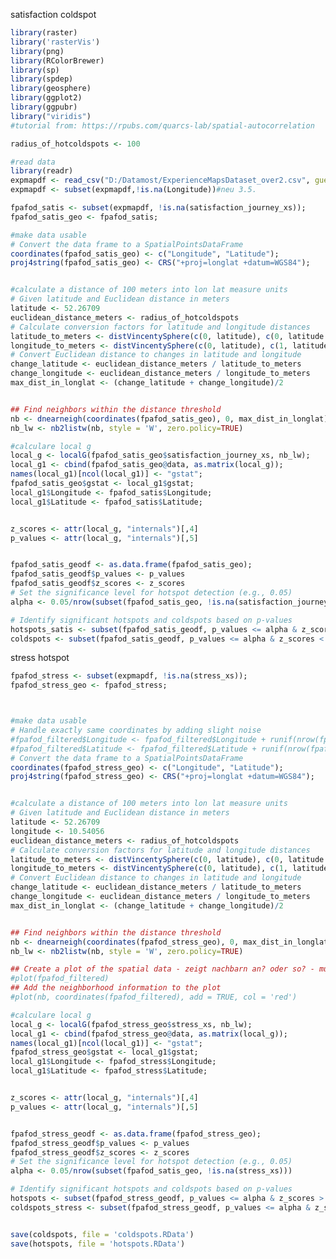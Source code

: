 satisfaction coldspot
```{r, echo=FALSE}
library(raster)
library('rasterVis')
library(png)
library(RColorBrewer)
library(sp)
library(spdep)
library(geosphere)
library(ggplot2)
library(ggpubr)
library("viridis") 
#tutorial from: https://rpubs.com/quarcs-lab/spatial-autocorrelation

radius_of_hotcoldspots <- 100

#read data
library(readr)
expmapdf <- read_csv("D:/Datamost/ExperienceMapsDataset_over2.csv", guess_max = 100000)#ExperienceMapsDataset_over2
expmapdf <- subset(expmapdf,!is.na(Longitude))#neu 3.5.

fpafod_satis <- subset(expmapdf, !is.na(satisfaction_journey_xs));
fpafod_satis_geo <- fpafod_satis;

#make data usable
# Convert the data frame to a SpatialPointsDataFrame
coordinates(fpafod_satis_geo) <- c("Longitude", "Latitude");
proj4string(fpafod_satis_geo) <- CRS("+proj=longlat +datum=WGS84");


#calculate a distance of 100 meters into lon lat measure units
# Given latitude and Euclidean distance in meters
latitude <- 52.26709
euclidean_distance_meters <- radius_of_hotcoldspots
# Calculate conversion factors for latitude and longitude distances
latitude_to_meters <- distVincentySphere(c(0, latitude), c(0, latitude + 1))
longitude_to_meters <- distVincentySphere(c(0, latitude), c(1, latitude))
# Convert Euclidean distance to changes in latitude and longitude
change_latitude <- euclidean_distance_meters / latitude_to_meters
change_longitude <- euclidean_distance_meters / longitude_to_meters
max_dist_in_longlat <- (change_latitude + change_longitude)/2


## Find neighbors within the distance threshold
nb <- dnearneigh(coordinates(fpafod_satis_geo), 0, max_dist_in_longlat)
nb_lw <- nb2listw(nb, style = 'W', zero.policy=TRUE)

#calculare local g
local_g <- localG(fpafod_satis_geo$satisfaction_journey_xs, nb_lw);
local_g1 <- cbind(fpafod_satis_geo@data, as.matrix(local_g));
names(local_g1)[ncol(local_g1)] <- "gstat";
fpafod_satis_geo$gstat <- local_g1$gstat;
local_g1$Longitude <- fpafod_satis$Longitude;
local_g1$Latitude <- fpafod_satis$Latitude;


z_scores <- attr(local_g, "internals")[,4]
p_values <- attr(local_g, "internals")[,5]


fpafod_satis_geodf <- as.data.frame(fpafod_satis_geo);
fpafod_satis_geodf$p_values <- p_values
fpafod_satis_geodf$z_scores <- z_scores
# Set the significance level for hotspot detection (e.g., 0.05)
alpha <- 0.05/nrow(subset(fpafod_satis_geo, !is.na(satisfaction_journey_xs)))

# Identify significant hotspots and coldspots based on p-values
hotspots_satis <- subset(fpafod_satis_geodf, p_values <= alpha & z_scores > 0)
coldspots <- subset(fpafod_satis_geodf, p_values <= alpha & z_scores < 0)

```


stress hotspot
```{r}
fpafod_stress <- subset(expmapdf, !is.na(stress_xs));
fpafod_stress_geo <- fpafod_stress;



#make data usable
# Handle exactly same coordinates by adding slight noise
#fpafod_filtered$Longitude <- fpafod_filtered$Longitude + runif(nrow(fpafod_filtered), -0.0001, 0.0001);
#fpafod_filtered$Latitude <- fpafod_filtered$Latitude + runif(nrow(fpafod_filtered), -0.0001, 0.0001);
# Convert the data frame to a SpatialPointsDataFrame
coordinates(fpafod_stress_geo) <- c("Longitude", "Latitude");
proj4string(fpafod_stress_geo) <- CRS("+proj=longlat +datum=WGS84");


#calculate a distance of 100 meters into lon lat measure units
# Given latitude and Euclidean distance in meters
latitude <- 52.26709
longitude <- 10.54056
euclidean_distance_meters <- radius_of_hotcoldspots
# Calculate conversion factors for latitude and longitude distances
latitude_to_meters <- distVincentySphere(c(0, latitude), c(0, latitude + 1))
longitude_to_meters <- distVincentySphere(c(0, latitude), c(1, latitude))
# Convert Euclidean distance to changes in latitude and longitude
change_latitude <- euclidean_distance_meters / latitude_to_meters
change_longitude <- euclidean_distance_meters / longitude_to_meters
max_dist_in_longlat <- (change_latitude + change_longitude)/2


## Find neighbors within the distance threshold
nb <- dnearneigh(coordinates(fpafod_stress_geo), 0, max_dist_in_longlat)
nb_lw <- nb2listw(nb, style = 'W', zero.policy=TRUE)

## Create a plot of the spatial data - zeigt nachbarn an? oder so? - mus in extra r script geöffnet werden
#plot(fpafod_filtered)
## Add the neighborhood information to the plot
#plot(nb, coordinates(fpafod_filtered), add = TRUE, col = 'red')

#calculare local g
local_g <- localG(fpafod_stress_geo$stress_xs, nb_lw);
local_g1 <- cbind(fpafod_stress_geo@data, as.matrix(local_g));
names(local_g1)[ncol(local_g1)] <- "gstat";
fpafod_stress_geo$gstat <- local_g1$gstat;
local_g1$Longitude <- fpafod_stress$Longitude;
local_g1$Latitude <- fpafod_stress$Latitude;


z_scores <- attr(local_g, "internals")[,4]
p_values <- attr(local_g, "internals")[,5]


fpafod_stress_geodf <- as.data.frame(fpafod_stress_geo);
fpafod_stress_geodf$p_values <- p_values
fpafod_stress_geodf$z_scores <- z_scores
# Set the significance level for hotspot detection (e.g., 0.05)
alpha <- 0.05/nrow(subset(fpafod_satis_geo, !is.na(stress_xs)))

# Identify significant hotspots and coldspots based on p-values
hotspots <- subset(fpafod_stress_geodf, p_values <= alpha & z_scores > 0)
coldspots_stress <- subset(fpafod_stress_geodf, p_values <= alpha & z_scores < 0)


save(coldspots, file = 'coldspots.RData')
save(hotspots, file = 'hotspots.RData')

```